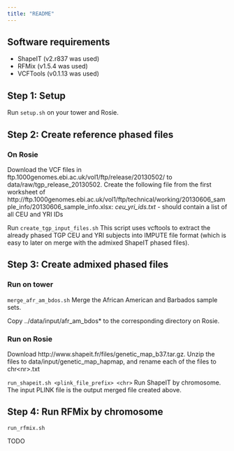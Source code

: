 ```yaml
---
title: "README"
---
```


## Software requirements

- ShapeIT (v2.r837 was used)
- RFMix (v1.5.4 was used)
- VCFTools (v0.1.13 was used)

## Step 1: Setup

Run <code>setup.sh</code> on your tower and Rosie.

## Step 2: Create reference phased files

### On Rosie

Download the VCF files in ftp.1000genomes.ebi.ac.uk/vol1/ftp/release/20130502/ to data/raw/tgp_release_20130502. Create the following file from the first worksheet of http://ftp.1000genomes.ebi.ac.uk/vol1/ftp/technical/working/20130606_sample_info/20130606_sample_info.xlsx:
<i>ceu_yri_ids.txt</i> - should contain a list of all CEU and YRI IDs

Run <code>create_tgp_input_files.sh</code>
This script uses vcftools to extract the already phased TGP CEU and YRI subjects into IMPUTE file format (which is easy to later on merge with the admixed ShapeIT phased files).

## Step 3: Create admixed phased files

### Run on tower

<code>merge_afr_am_bdos.sh</code>
Merge the African American and Barbados sample sets.

Copy ../data/input/afr_am_bdos* to the corresponding directory on Rosie.

### Run on Rosie

Download http://www.shapeit.fr/files/genetic_map_b37.tar.gz. Unzip the files to data/input/genetic_map_hapmap, and rename each of the files to chr\<nr\>.txt

<code>run_shapeit.sh \<plink_file_prefix\> \<chr\></code>
Run ShapeIT by chromosome. The input PLINK file is the output merged file created above. 

## Step 4: Run RFMix by chromosome 

<code>run_rfmix.sh <chr></code>

TODO